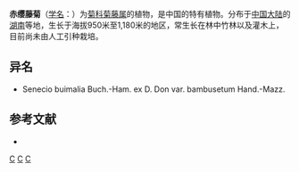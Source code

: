 {{Speciesbox 
| genus = Cissampelopsis
| species = erythrochaeta
| authority = C. Jeffrey et [[陈艺林|Y. L. Chen]]
}}

'''赤缨藤菊'''（[[学名|学名]]：{{lang|la|''Cissampelopsis erythrochaeta''}}）为[[菊科|菊科]][[菊藤属|菊藤属]]的植物，是中国的特有植物。分布于[[中国大陆|中国大陆]]的[[湖南|湖南]]等地，生长于海拔950米至1,180米的地区，常生长在林中竹林以及灌木上，目前尚未由人工引种栽培。

== 异名 ==
* Senecio buimalia Buch.-Ham. ex D. Don var. bambusetum Hand.-Mazz.

== 参考文献 ==
<div class="references-small">
* {{cite web| url =http://www.bioinfo.cn/db05/KmzwSpecies.php?action=view&id=4648| title =赤缨藤菊| work =《中国高等植物数据库全库》| publisher =中国科学院微生物研究所| author =昆明植物研究所| accessdate =2009-02-25| deadurl =yes| archiveurl =https://web.archive.org/web/20160305060608/http://www.bioinfo.cn/db05/KmzwSpecies.php?action=view&id=4648| archivedate =2016-03-05}}
</div>
{{Taxonbar|from=Q15231370}}

[[Category:藤菊属|C]]
[[Category:中國特有植物|C]]
[[Category:湖南植物|C]]